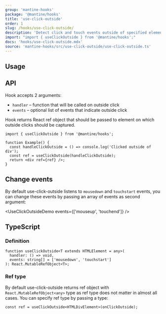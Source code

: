 ```yaml
---
group: 'mantine-hooks'
package: '@mantine/hooks'
title: 'use-click-outside'
order: 1
slug: /hooks/use-click-outside/
description: 'Detect click and touch events outside of specified element'
import: "import { useClickOutside } from '@mantine/hooks';"
docs: 'hooks/use-click-outside.mdx'
source: 'mantine-hooks/src/use-click-outside/use-click-outside.ts'
---
```



## Usage

<UseClickOutsideDemo />

## API

Hook accepts 2 arguments:

- `handler` – function that will be called on outside click
- `events` – optional list of events that indicate outside click

Hook returns React ref object that should be passed to element on which outside clicks should be captured.

```tsx
import { useClickOutside } from '@mantine/hooks';

function Example() {
  const handleClickOutside = () => console.log('Clicked outside of div');
  const ref = useClickOutside(handleClickOutside);
  return <div ref={ref} />;
}
```

## Change events

By default use-click-outside listens to `mousedown` and `touchstart` events,
you can change these events by passing an array of events as second argument:

<UseClickOutsideDemo events={['mouseup', 'touchend']} />

## TypeScript

### Definition

```tsx
function useClickOutside<T extends HTMLElement = any>(
  handler: () => void,
  events: string[] = ['mousedown', 'touchstart']
): React.MutableRefObject<T>;
```

### Ref type

By default use-click-outside returns ref object with `React.MutableRefObject<any>` type
as ref type does not matter in almost all cases. You can specify ref type by passing a type:

```tsx
const ref = useClickOutside<HTMLDivElement>(onClickOutside);
```
